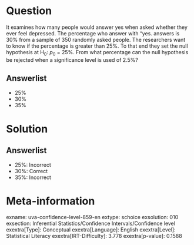 Question
========

It examines how many people would answer yes when asked whether they ever feel depressed. The percentage who answer with "yes. answers is 30% from a sample of 350 randomly asked people. The researchers want to know if the percentage is greater than 25%. To that end they set the null hypothesis at H~0~: *p*~0~ = 25%. From what percentage can the null hypothesis be rejected when a significance level is used of 2.5%?

Answerlist
----------

* 25%
* 30%
* 35%

Solution
========

Answerlist
----------

* 25%: Incorrect
* 30%: Correct
* 35%: Incorrect

Meta-information
================
exname: uva-confidence-level-859-en
extype: schoice
exsolution: 010
exsection: Inferential Statistics/Confidence Intervals/Confidence level
exextra[Type]: Conceptual
exextra[Language]: English
exextra[Level]: Statistical Literacy
exextra[IRT-Difficulty]: 3.778
exextra[p-value]: 0.1588
